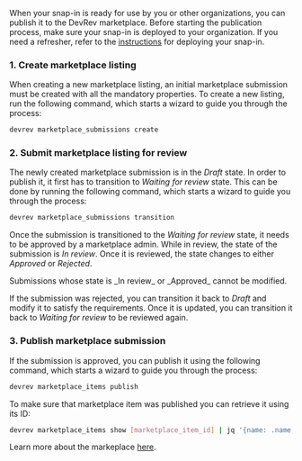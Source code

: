 When your snap-in is ready for use by you or other organizations, you can publish it to the DevRev marketplace. 
Before starting the publication process, make sure your snap-in is deployed to your organization.
If you need a refresher, refer to the [instructions](/snapin-development/adaas/development-guide/deploy-to-organization) for deploying your snap-in.

### 1. Create marketplace listing

When creating a new marketplace listing, an initial marketplace submission must be created with all the mandatory properties. To create a new listing, run the following command, which starts a wizard to guide you through the process:

```bash
devrev marketplace_submissions create
```

### 2. Submit marketplace listing for review

The newly created marketplace submission is in the _Draft_ state. In order to publish it, it first has to transition to _Waiting for review_ state. This can be done by running the following command, which starts a wizard to guide you through the process:

```bash
devrev marketplace_submissions transition
```

Once the submission is transitioned to the _Waiting for review_ state, it needs to be approved by a marketplace admin. While in review, the state of the submission is _In review_. Once it is reviewed, the state changes to either _Approved_ or _Rejected_.

<Callout intent="note">
  Submissions whose state is _In review_ or _Approved_ cannot be modified.
</Callout>

If the submission was rejected, you can transition it back to _Draft_ and modify it to satisfy the requirements. Once it is updated, you can transition it back to _Waiting for review_ to be reviewed again.

### 3. Publish marketplace submission

If the submission is approved, you can publish it using the following command, which starts a wizard to guide you through the process:

```bash
devrev marketplace_items publish
```

To make sure that marketplace item was published you can retrieve it using its ID:

```bash
devrev marketplace_items show [marketplace_item_id] | jq '{name: .name, id: .id, state: .state}'
```

Learn more about the markeplace [here](/snapin-development/marketplace-listings).